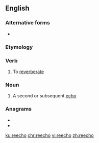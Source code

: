 {{also|re-echo}}
==English==

===Alternative forms===
* {{l|en|reëcho}}

===Etymology===
{{prefix|en|re|echo}}

===Verb===
{{en-verb}}

# To [[reverberate]]

===Noun===
{{en-noun|s|reechoes}}

# A second or subsequent [[echo]]

===Anagrams===
* {{l|en|cohere}}
* {{l|en|echoer}}

[[ku:reecho]]
[[chr:reecho]]
[[vi:reecho]]
[[zh:reecho]]